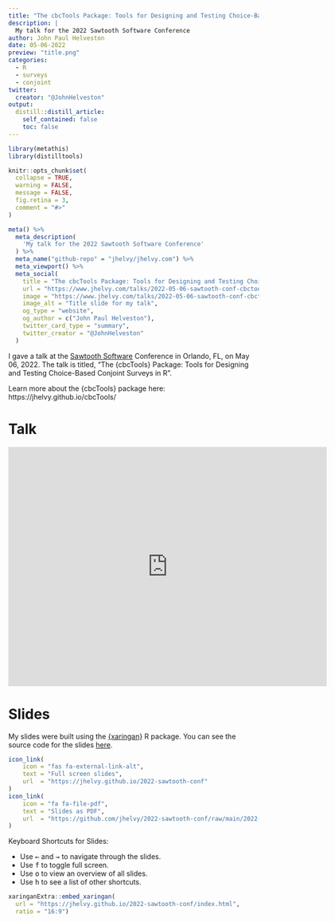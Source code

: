 ```yaml
---
title: "The cbcTools Package: Tools for Designing and Testing Choice-Based Conjoint Surveys in R"
description: |
  My talk for the 2022 Sawtooth Software Conference
author: John Paul Helveston
date: 05-06-2022
preview: "title.png"
categories:
  - R
  - surveys
  - conjoint
twitter:
  creator: "@JohnHelveston"
output:
  distill::distill_article:
    self_contained: false
    toc: false
---
```


```r
library(metathis)
library(distilltools)

knitr::opts_chunk$set(
  collapse = TRUE,
  warning = FALSE,
  message = FALSE,
  fig.retina = 3,
  comment = "#>"
)

meta() %>%
  meta_description(
    'My talk for the 2022 Sawtooth Software Conference'
  ) %>%
  meta_name("github-repo" = "jhelvy/jhelvy.com") %>%
  meta_viewport() %>%
  meta_social(
    title = "The cbcTools Package: Tools for Designing and Testing Choice-Based Conjoint Surveys in R",
    url = "https://www.jhelvy.com/talks/2022-05-06-sawtooth-conf-cbctools/",
    image = "https://www.jhelvy.com/talks/2022-05-06-sawtooth-conf-cbctools/title.png",
    image_alt = "Title slide for my talk",
    og_type = "website",
    og_author = c("John Paul Helveston"),
    twitter_card_type = "summary",
    twitter_creator = "@JohnHelveston"
  )
```

I gave a talk at the [Sawtooth Software](https://sawtoothsoftware.com/) Conference in Orlando, FL, on May 06, 2022. The talk is titled, "The {cbcTools} Package: Tools for Designing and Testing Choice-Based Conjoint Surveys in R".

Learn more about the {cbcTools} package here: https://jhelvy.github.io/cbcTools/

# Talk 

<iframe width="640" height="480" src="https://www.youtube.com/embed/tM5dmIrmCJI" title="YouTube video player" frameborder="0" allow="accelerometer; autoplay; clipboard-write; encrypted-media; gyroscope; picture-in-picture" allowfullscreen></iframe>

# Slides

My slides were built using the [{xaringan}](https://github.com/yihui/xaringan) R package. You can see the source code for the slides [here](https://github.com/jhelvy/2022-sawtooth-conf).

```r
icon_link(
    icon = "fas fa-external-link-alt",
    text = "Full screen slides",
    url  = "https://jhelvy.github.io/2022-sawtooth-conf"
)
icon_link(
    icon = "fa fa-file-pdf",
    text = "Slides as PDF",
    url  = "https://github.com/jhelvy/2022-sawtooth-conf/raw/main/2022-sawtooth-conf.pdf"
)
```

Keyboard Shortcuts for Slides:

- Use <kbd>←</kbd> and <kbd>→</kbd> to navigate through the slides.
- Use <kbd>f</kbd> to toggle full screen.
- Use <kbd>o</kbd> to view an overview of all slides.
- Use <kbd>h</kbd> to see a list of other shortcuts.

```r
xaringanExtra::embed_xaringan(
  url = "https://jhelvy.github.io/2022-sawtooth-conf/index.html",
  ratio = "16:9")
```
